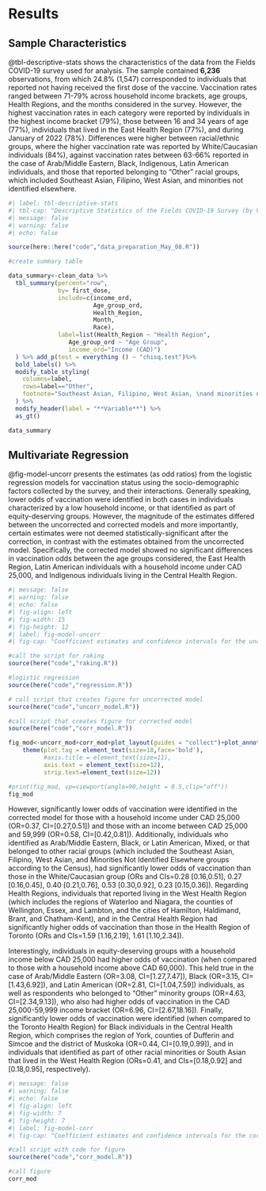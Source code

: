 # Results

## Sample Characteristics

@tbl-descriptive-stats shows the characteristics of the data from the Fields COVID-19 survey used for analysis. The sample contained **6,236** observations, from which 24.8\% (1,547) corresponded to individuals that reported not having received the first dose of the vaccine. Vaccination rates ranged between 71-79\% across household income brackets, age groups, Health Regions, and the months considered in the survey. However, the highest vaccination rates in each category were reported by individuals in the highest income bracket (79\%), those between 16 and 34 years of age (77\%), individuals that lived in the East Health Region (77\%), and  during January of 2022 (78\%). Differences were higher between racial/ethnic groups, where the higher vaccination rate was reported by White/Caucasian individuals (84\%), against vaccination rates between 63-66\% reported in the case of Arab/Middle Eastern, Black, Indigenous, Latin American individuals, and those that reported belonging to "Other" racial groups, which included Southeast Asian, Filipino, West Asian, and minorities not identified elsewhere.

```r
#| label: tbl-descriptive-stats
#| tbl-cap: "Descriptive Statistics of the Fields COVID-19 Survey (by Vaccination Status)"
#| message: false
#| warning: false
#| echo: false

source(here::here("code","data_preparation_May_08.R"))

#create summary table

data_summary<-clean_data %>%
  tbl_summary(percent="row",
              by= first_dose,
              include=c(income_ord,
                        Age_group_ord,
                        Health_Region,
                        Month,
                        Race),
              label=list(Health_Region ~ "Health Region",
                 Age_group_ord ~ "Age Group",
                 income_ord="Income (CAD)")
  ) %>% add_p(test = everything () ~ "chisq.test")%>%
  bold_labels() %>%
  modify_table_styling(
    columns=label,
    rows=label=="Other",
    footnote="Southeast Asian, Filipino, West Asian, \nand minorities not identified elsewhere according to the Census."
  ) %>%
  modify_header(label = "**Variable**") %>%
  as_gt()

data_summary

```

## Multivariate Regression

@fig-model-uncorr presents the estimates (as odd ratios) from the logistic regression models for vaccination status using the socio-demographic factors collected by the survey, and their interactions. Generally speaking, lower odds of vaccination were identified in both cases in individuals characterized by a low household income, or that identified as part of equity-deserving groups. However, the magnitude of the estimates differed between the uncorrected and corrected models and more importantly, certain estimates were not deemed statistically-significant after the correction, in contrast with the estimates obtained from the uncorrected model. Specifically, the corrected model showed no significant differences in vaccination odds between the age groups considered, the East Health Region, Latin American individuals with a household income under CAD 25,000, and Indigenous individuals living in the Central Health Region.
<!-- \newpage -->

<!-- \begin{sidewaysfigure} -->

```r
#| message: false
#| warning: false
#| echo: false
#| fig-align: left
#| fig-width: 15
#| fig-height: 12
#| label: fig-model-uncorr
#| fig-cap: "Coefficient estimates and confidence intervals for the uncorrected model. Only statistically significant interaction terms are shown. Full interaction terms can be found in Supplementary Figure A-3."

#call the script for raking
source(here("code","raking.R"))

#logistic regression
source(here("code","regression.R"))

# call script that creates figure for uncorrected model
source(here("code","uncorr_model.R"))

#call script that creates figure for corrected model
source(here("code","corr_model.R"))

fig_mod<-uncorr_mod+corr_mod+plot_layout(guides = "collect")+plot_annotation(tag_levels = "A")&
    theme(plot.tag = element_text(size=18,face='bold'),
          #axis.title = element_text(size=11),
          axis.text = element_text(size=12),
          strip.text=element_text(size=12))

#print(fig_mod, vp=viewport(angle=90,height = 0.5,clip="off"))
fig_mod

```

<!-- \end{sidewaysfigure} -->

However, significantly lower odds of vaccination were identified in the corrected model for those with a household income under CAD 25,000 (OR=0.37, CI=[0.27,0.51]) and those with an income between CAD 25,000 and 59,999 (OR=0.58, CI=[0.42,0.81]).  Additionally, individuals who identified as Arab/Middle Eastern, Black, or Latin American, Mixed, or that belonged to other racial groups (which included the Southeast Asian, Filipino, West Asian, and Minorities Not Identified Elsewhere groups according to the Census), had significantly lower odds of vaccination than those in the White/Caucasian group (ORs and CIs=0.28 [0.16,0.51], 0.27 [0.16,0.45], 0.40 [0.21,0.76], 0.53 [0.30,0.92], 0.23 [0.15,0.36]). Regarding Health Regions, individuals that reported living in the West Health Region (which includes the regions of Waterloo and Niagara, the counties of Wellington, Essex, and Lambton, and the cities of Hamilton, Haldimand, Brant, and Chatham-Kent), and in the Central Health Region had significantly higher odds of vaccination than those in the Health Region of Toronto (ORs and CIs=1.59 [1.16,2.19], 1.61 [1.10,2.34]).

Interestingly, individuals in equity-deserving groups with a household income below CAD 25,000 had higher odds of vaccination (when compared to those with a household income above CAD 60,000).  This held true in the case of Arab/Middle Eastern (OR=3.08, CI=[1.27,7.47]), Black (OR=3.15, CI=[1.43,6.92]), and Latin American (OR=2.81, CI=[1.04,7.59]) individuals, as well as respondents who belonged to "Other" minority groups  (OR=4.63, CI=[2.34,9.13]), who also had higher odds of vaccination in the CAD 25,000-59,999 income bracket (OR=6.96, CI=[2.67,18.16]). Finally, significantly lower odds of vaccination were identified (when compared to the Toronto Health Region) for Black individuals in the Central Health Region, which comprises the region of York, counties of Dufferin and Simcoe and the district of Muskoka (OR=0.44, CI=[0.19,0.99]), and in individuals that identified as part of other racial minorities or South Asian that lived in the West Health Region (ORs=0.41, and CIs=[0.18,0.92] and [0.18,0.95], respectively).

```r
#| message: false
#| warning: false
#| echo: false
#| fig-align: left
#| fig-width: 7
#| fig-height: 7
#| label: fig-model-corr
#| fig-cap: "Coefficient estimates and confidence intervals for the corrected model. Only statistically significant interaction terms are shown. Full interaction terms can be found in Supplementary Figure A-4."

#call script with code for figure
source(here("code","corr_model.R"))

#call figure
corr_mod
```
